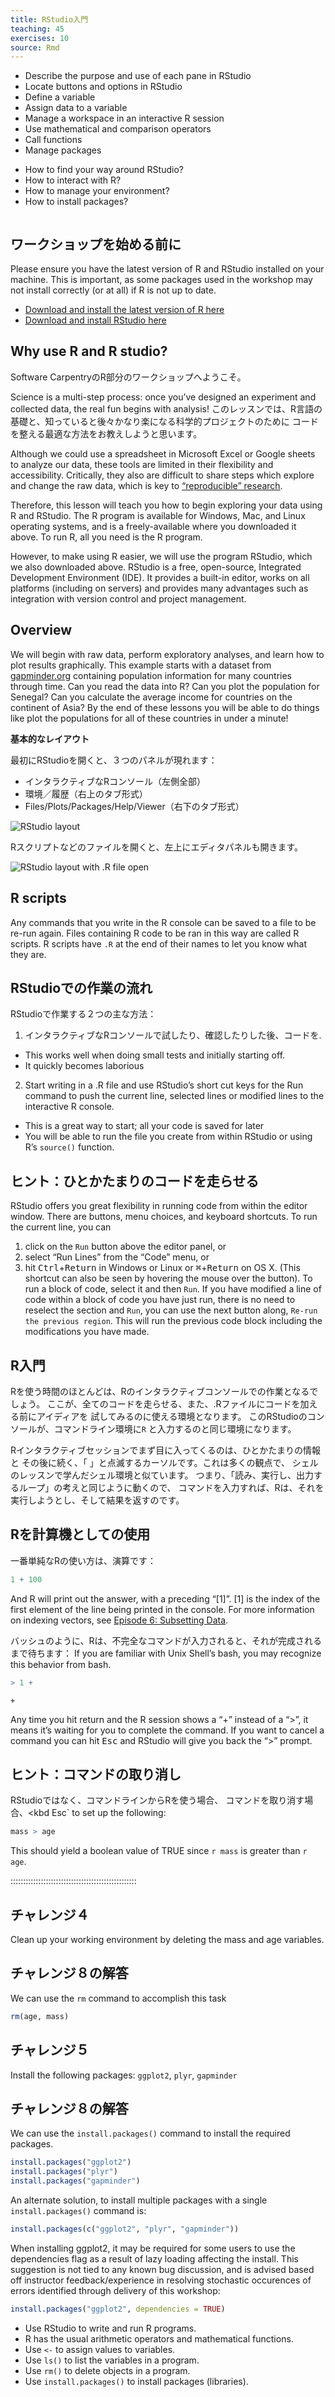 ```yaml
---
title: RStudio入門
teaching: 45
exercises: 10
source: Rmd
---
```


::::::::::::::::::::::::::::::::::::::: objectives

- Describe the purpose and use of each pane in RStudio
- Locate buttons and options in RStudio
- Define a variable
- Assign data to a variable
- Manage a workspace in an interactive R session
- Use mathematical and comparison operators
- Call functions
- Manage packages

::::::::::::::::::::::::::::::::::::::::::::::::::

:::::::::::::::::::::::::::::::::::::::: questions

- How to find your way around RStudio?
- How to interact with R?
- How to manage your environment?
- How to install packages?

::::::::::::::::::::::::::::::::::::::::::::::::::

```r
```

## ワークショップを始める前に

Please ensure you have the latest version of R and RStudio installed on your machine. This is important, as some packages used in the workshop may not install correctly (or at all) if R is not up to date.

- [Download and install the latest version of R here](https://www.r-project.org/)
- [Download and install RStudio here](https://www.rstudio.com/products/rstudio/download/#download)

## Why use R and R studio?

Software CarpentryのR部分のワークショップへようこそ。

Science is a multi-step process: once you've designed an experiment and collected
data, the real fun begins with analysis! このレッスンでは、R言語の基礎と、知っていると後々かなり楽になる科学的プロジェクトのために コードを整える最適な方法をお教えしようと思います。

Although we could use a spreadsheet in Microsoft Excel or Google sheets to analyze our data, these tools are limited in their flexibility and accessibility. Critically, they also are difficult to share steps which explore and change the raw data, which is key to ["reproducible" research](https://journals.plos.org/ploscompbiol/article?id=10.1371/journal.pcbi.1003285).

Therefore, this lesson will teach you how to begin exploring your data using R and RStudio. The R program is available for Windows, Mac, and Linux operating systems, and is a freely-available where you downloaded it above. To run R, all you need is the R program.

However, to make using R easier, we will use the program RStudio, which we also downloaded above. RStudio is a free, open-source, Integrated Development
Environment (IDE). It provides a built-in editor, works on all platforms (including
on servers) and provides many advantages such as integration with version
control and project management.

## Overview

We will begin with raw data, perform exploratory analyses, and learn how to plot results graphically. This example starts with a dataset from [gapminder.org](https://www.gapminder.org) containing population information for many
countries through time. Can you read the data into R? Can you plot the population for
Senegal? Can you calculate the average income for countries on the continent of Asia?
By the end of these lessons you will be able to do things like plot the populations
for all of these countries in under a minute!

**基本的なレイアウト**

最初にRStudioを開くと、３つのパネルが現れます：

- インタラクティブなRコンソール（左側全部）
- 環境／履歴（右上のタブ形式）
- Files/Plots/Packages/Help/Viewer（右下のタブ形式）

![](fig/01-rstudio.png){alt='RStudio layout'}

Rスクリプトなどのファイルを開くと、左上にエディタパネルも開きます。

![](fig/01-rstudio-script.png){alt='RStudio layout with .R file open'}

:::::::::::::::::::::::::::::::::::::::::  callout

## R scripts

Any commands that you write in the R console can be saved to a file
to be re-run again.  Files containing R code to be ran in this way are
called R scripts.  R scripts have `.R` at the end of their names to
let you know what they are.

::::::::::::::::::::::::::::::::::::::::::::::::::

## RStudioでの作業の流れ

RStudioで作業する２つの主な方法：

1. インタラクティブなRコンソールで試したり、確認したりした後、コードを.

- This works well when doing small tests and initially starting off.
- It quickly becomes laborious

2. Start writing in a .R file and use RStudio's short cut keys for the Run command
   to push the current line, selected lines or modified lines to the
   interactive R console.

- This is a great way to start; all your code is saved for later
- You will be able to run the file you create from within RStudio
  or using R's `source()`  function.

:::::::::::::::::::::::::::::::::::::::::  callout

## ヒント：ひとかたまりのコードを走らせる

RStudio offers you great flexibility in running code from within the editor
window. There are buttons, menu choices, and keyboard shortcuts. To run the
current line, you can

1. click on the `Run` button above the editor panel, or
2. select "Run Lines" from the "Code" menu, or
3. hit <kbd>Ctrl</kbd>\+<kbd>Return</kbd> in Windows or Linux
   or <kbd>⌘</kbd>\+<kbd>Return</kbd> on OS X.
   (This shortcut can also be seen by hovering
   the mouse over the button). To run a block of code, select it and then `Run`.
   If you have modified a line of code within a block of code you have just run,
   there is no need to reselect the section and `Run`, you can use the next button
   along, `Re-run the previous region`. This will run the previous code block
   including the modifications you have made.

::::::::::::::::::::::::::::::::::::::::::::::::::

## R入門

Rを使う時間のほとんどは、Rのインタラクティブコンソールでの作業となるでしょう。 ここが、全てのコードを走らせる、また、.Rファイルにコードを加える前にアイディアを 試してみるのに使える環境となります。 このRStudioのコンソールが、コマンドライン環境に`R` と入力するのと同じ環境になります。

Rインタラクティブセッションでまず目に入ってくるのは、ひとかたまりの情報と その後に続く、「 」と点滅するカーソルです。これは多くの観点で、 シェルのレッスンで学んだシェル環境と似ています。 つまり、「読み、実行し、出力するループ」の考えと同じように動くので、 コマンドを入力すれば、Rは、それを実行しようとし、そして結果を返すのです。

## Rを計算機としての使用

一番単純なRの使い方は、演算です：

```r
1 + 100
```

And R will print out the answer, with a preceding "[1]". [1] is the index of
the first element of the line being printed in the console. For more information
on indexing vectors, see [Episode 6: Subsetting Data](https://swcarpentry.github.io/r-novice-gapminder/06-data-subsetting/index.html).

バッシュのように、Rは、不完全なコマンドが入力されると、それが完成されるまで待ちます： If you are familiar with Unix Shell's bash, you may recognize this behavior from bash.

```r
> 1 +
```

```output
+
```

Any time you hit return and the R session shows a "+" instead of a ">", it
means it's waiting for you to complete the command. If you want to cancel
a command you can hit <kbd>Esc</kbd> and RStudio will give you back the ">" prompt.

:::::::::::::::::::::::::::::::::::::::::  callout

## ヒント：コマンドの取り消し

RStudioではなく、コマンドラインからRを使う場合、 コマンドを取り消す場合、<kbd Esc</kbd の代わりに<kbd Ctrl</kbd +<kbd C</kbd を使う必要があります。これは、Macユーザーも同じです！ コマンドの取り消しは、不完全なコマンドを消す他にも使えます。

走っているコードを止めてとRに伝えるにも使え（例えば、予想よりも かなり長くかかっている場合）、その他にも、今書いているコードを 消去するにも使えます。

::::::::::::::::::::::::::::::::::::::::::::::::::

Rを計算機として使う場合、演算の順番は、学校で学んだだろうものと 同じです。

一番先に行われる処理から一番後に行われる処理：

- 括弧： `(`、`)`
- 累乗：`^`か` `
- 掛ける：` `
- 割る：`/`
- 加える：`+`
- 引く：`-`

```r
3 + 5 * 2
```

デフォルトと違う順番で計算させたい場合や、意図を明確にしたい場合は、 演算をまとめるために、括弧を使いましょう。

```r
(3 + 5) * 2
```

括弧をつける必要ではないときは、面倒かもしれませんが、そうすることで自分の意図 するところがはっきり伝わります。
自分が書いたコードを、後々他の人が読むことになるかもしれないことを忘れないように。

```r
(3 + (5 (2 ^ 2))) # 読みづらい 3 + 5 2 ^ 2 # ルールを覚えている人には明確 3 + 5 (2 ^ 2) # ルールを忘れている人にも伝わるはず
```

コードの後の文は、「コメント」と呼ばれます。 シャープ（ナンバー）記号`#` の後に来るものは、Rがコードを実行する際は無視されます。

とても大きい、又は小さい数には、指数表記が使われます：

```r
2/10000
```

Which is shorthand for "multiplied by `10^XX`". So `2e-4`
is shorthand for `2 * 10^(-4)`.

数を指数記号で書くこともできます：

```r
5e3 # マイナスがないことに注意
```

## 数学関数

R has many built in mathematical functions. To call a function,
we can type its name, followed by open and closing parentheses.
Functions take arguments as inputs, anything we type inside the parentheses of a function is considered an argument. Depending on the function, the number of arguments can vary from none to multiple. 例えば：

```r
getwd() #returns an absolute filepath
```

doesn't require an argument, whereas for the next set of mathematical functions we will need to supply the function a value in order to compute the result.

```r
sin(1) # 三角関数
```

```r
log(1) # 自然対数
```

```r
log10(10) # 10を底とする対数
```

```r
exp(0.5) # e^(1/2)
```

Don't worry about trying to remember every function in R. You
can look them up on Google, or if you can remember the
start of the function's name, use the tab completion in RStudio.

これがRStudioが、Rそのものを使うよりもいい理由のひとつです。 RStudioには、自動補完機能があり、関数、その引数、その取りうる値を より簡単に見つけることができます。

コマンド名の前に、`?` を付けることで、そのコマンドのヘルプのページを開くことができます。 When using RStudio, this will open the 'Help' pane;
if using R in the terminal, the help page will open in your browser.
The help page will include a detailed description of the command and
how it works. Scrolling to the bottom of the help page will usually
show a collection of code examples which illustrate command usage.
これについては、後ほど、例で見てみることにしましょう。

## 何かを比較する

Rを使って比較をすることもできます：

```r
~~~ 1 == 1 # 等価（イコールが２つあることに注意。「は、～と等しい」と読む） ~~~
```

```r
~~~ 1 != 2 # 不等価（「は、～と等しくない」と読む） ~~~
```

```r
1 < 2 # より少ない
```

```r
1 <= 1 # より少ない、又は等しい
```

```r
1 0 # より大きい
```

```r
1 = -9 # より大きい、又は等しい
```

:::::::::::::::::::::::::::::::::::::::::  callout

## ##ヒント： 数の比較

A word of warning about comparing numbers: you should
never use `==` to compare two numbers unless they are
integers (a data type which can specifically represent
only whole numbers).

Computers may only represent decimal numbers with a
certain degree of precision, so two numbers which look
the same when printed out by R, may actually have
different underlying representations and therefore be
different by a small margin of error (called Machine
numeric tolerance).

Instead you should use the `all.equal` function.

Further reading: [http://floating-point-gui.de/](https://floating-point-gui.de/)

::::::::::::::::::::::::::::::::::::::::::::::::::

## 変数及び代入

代入演算子`<-`を用いて、次のように値を変数に入れることができます：

```r
x <- 1/40
```

Notice that assignment does not print a value. Instead, we stored it for later
in something called a **variable**. `x` now contains the **value** `0.025`:

```r
x
```

より正確には、記録された値は、[浮動小数点数](https://en.wikipedia.org/wiki/Floating_point) と呼ばれる 小数近似 (decimal approximation) です。

Look for the `Environment` tab in the top right panel of RStudio, and you will see that `x` and its value
have appeared. Our variable `x` can be used in place of a number in any calculation that expects a number:

```r
log(x)
```

変数は、再度、代入することもできます：

```r
x <- 100
```

`x`は、0.025という値でしたが、今は、100になりました。

代入する値は、既に代入されている変数でもいいです：

```r
x <- x + 1 #RStudioが、右上のタブにあるxの詳細をどう更新したかにも御留意下さい y <- x 2
```

代入の右側については、Rで使える表現であれば何でも大丈夫です。
右側については、代入される前に、 計算が完全に実施 されます。

変数名には、文字、数字、下線、ピリオドを含むことができます。 They
must start with a letter or a period followed by a letter (they cannot start with a number nor an underscore).
Variables beginning with a period are hidden variables.
長い変数名のつけ方は様々です。例えば、

- ピリオドを.単語の.間に入れる
- 下線を\\_単語の_間に入れる
- 単語の始まりを大文字にする（camelCaseToSeparateWords）

何を使うかは書き手次第ですが、 一貫性を持たせる ようにしましょう。

代入の演算子として、`=`を使うこともできます：

```r
x = 1/40
```

But this is much less common among R users.  The most important thing is to
**be consistent** with the operator you use. There are occasionally places
where it is less confusing to use `<-` than `=`, and it is the most common
symbol used in the community. So the recommendation is to use `<-`.

:::::::::::::::::::::::::::::::::::::::  challenge

## チャレンジ１

次のうちどれがRの変数名として使えますか？

```r
min_height
max.height
_age
.mass
MaxLength
min-length
2widths
celsius2kelvin
```

:::::::::::::::  solution

## チャレンジ８の解答 1

The following can be used as R variables:

```r
min_height
max.height
MaxLength
celsius2kelvin
```

The following creates a hidden variable:

```r
.mass
```

The following will not be able to be used to create a variable

```r
_age
min-length
2widths
```

:::::::::::::::::::::::::

::::::::::::::::::::::::::::::::::::::::::::::::::

## ベクトル化

One final thing to be aware of is that R is _vectorized_, meaning that
variables and functions can have vectors as values. In contrast to physics and
mathematics, a vector in R describes a set of values in a certain order of the
same data type. 例えば：

```r
1:5
2^(1:5)
x <- 1:5
2^x
```

これは、とても使えるのですが、詳しくは後続のレッスンで述べることにします。

## 環境を管理する

Rセッションで使えるコマンドがいくつかあります。

`ls`は、グローバル環境（作業中のRセッション）にある全ての変数と関数をリスト化します：

```r
ls()
```

```r
# If `ls()` is left to run by itself when rendering this Rmd document (as would
# happen if the code chunk above was evaluated), the output would contain extra
# items ("args", "dest_md", "op", "src_md") that people following the lesson
# would not see in their own session.
#
# This probably comes from the way the md episodes are generated when the
# lesson website is built. The solution below uses a temporary environment to
# mimick what the learners should observe when running `ls()` on their
# machines.

temp.env <- new.env()
temp.env$x <- x
temp.env$y <- y
ls(temp.env)
rm(temp.env)
```

:::::::::::::::::::::::::::::::::::::::::  callout

## ヒント：隠れたオブジェクト

シェルのように、`ls`はデフォルトでは、"."で始まる変数と関数を表示しません。 全てのオブジェクトをリスト化するには、代わりに`ls(all.names=TRUE)`と書きます

::::::::::::::::::::::::::::::::::::::::::::::::::

ここでは、`ls`に特に引数を与えませんでしたが、それでもRに関数を 呼び出していることを伝えるために括弧は必要です。

If we type `ls` by itself, R prints a bunch of code instead of a listing of objects.

```r
ls
```

What's going on here?

Like everything in R, `ls` is the name of an object, and entering the name of
an object by itself prints the contents of the object. The object `x` that we
created earlier contains `r x`:

```r
x
```

The object `ls` contains the R code that makes the `ls` function work! We'll talk
more about how functions work and start writing our own later.

もう必要ないオブジェクトを消去するには、`rm`が使えます：

```r
rm(x)
```

もし、環境に、色々なものがいっぱいあって、それらを全て消去したい場合、 `ls`の結果を`rm`関数に渡すことで対応できます。：

```r
rm(list = ls())
```

In this case we've combined the two. ここでは、二つを組み合わせました。演算の順番のように、一番内側の括弧の中のものが、 まず最初に実行され、実行が続きます。

ここでは、`ls`の結果を`rm`の引数のリストとして用いるべしと設定しました。 名前で引数の値を定めるときは、演算子`=`を 必ず 使わなければなりません！

もし代わりに`<-`を使うと、意図しない副作用が現れるか、エラーメッセージが現れます：

```r
rm(list <- ls())
```

:::::::::::::::::::::::::::::::::::::::::  callout

## ヒント：警告かエラーか

Pay attention when R does something unexpected! Errors, like above,
are thrown when R cannot proceed with a calculation. Warnings on the
other hand usually mean that the function has run, but it probably
hasn't worked as expected.

In both cases, the message that R prints out usually give you clues
how to fix a problem.

::::::::::::::::::::::::::::::::::::::::::::::::::

## Rパッケージ

It is possible to add functions to R by writing a package, or by
obtaining a package written by someone else. As of this writing, there
are over 10,000 packages available on CRAN (the comprehensive R archive
network). R and RStudio have functionality for managing packages:

- You can see what packages are installed by typing
  `installed.packages()`
- You can install packages by typing `install.packages("packagename")`,
  where `packagename` is the package name, in quotes.
- You can update installed packages by typing `update.packages()`
- You can remove a package with `remove.packages("packagename")`
- You can make a package available for use with `library(packagename)`

Packages can also be viewed, loaded, and detached in the Packages tab of the lower right panel in RStudio. Clicking on this tab will display all of the installed packages with a checkbox next to them. If the box next to a package name is checked, the package is loaded and if it is empty, the package is not loaded. Click an empty box to load that package and click a checked box to detach that package.

Packages can be installed and updated from the Package tab with the Install and Update buttons at the top of the tab.

:::::::::::::::::::::::::::::::::::::::  challenge

## チャレンジ２

次のプログラムのそれぞれの宣言の後、それぞれの変数の値は 何になるでしょうか？

```r
mass <- 47.5
age <- 122
mass <- mass * 2.3
age <- age - 20
```

:::::::::::::::  solution

## チャレンジ８の解答

```r
mass <- 47.5
```

This will give a value of `r mass` for the variable mass

```r
age <- 122
```

This will give a value of `r age` for the variable age

```r
mass <- mass * 2.3
```

This will multiply the existing value of `r mass/2.3` by 2.3 to give a new value of
`r mass` to the variable mass.

```r
age <- age - 20
```

This will subtract 20 from the existing value of `r age + 20 ` to give a new value
of `r age` to the variable age.

:::::::::::::::::::::::::

::::::::::::::::::::::::::::::::::::::::::::::::::

:::::::::::::::::::::::::::::::::::::::  challenge

## チャレンジ３

チャレンジ２のコードを走らせ、massとageを比較するコマンドを書いて下さい。 massはageよりも大きいでしょうか？

:::::::::::::::  solution

## チャレンジ３の解答

One way of answering this question in R is to use the `>` to set up the following:

```r
mass > age
```

This should yield a boolean value of TRUE since `r mass` is greater than `r age`.

:::::::::::::::::::::::::

::::::::::::::::::::::::::::::::::::::::::::::::::

:::::::::::::::::::::::::::::::::::::::  challenge

## チャレンジ４

Clean up your working environment by deleting the mass and age
variables.

:::::::::::::::  solution

## チャレンジ８の解答

We can use the `rm` command to accomplish this task

```r
rm(age, mass)
```

:::::::::::::::::::::::::

::::::::::::::::::::::::::::::::::::::::::::::::::

:::::::::::::::::::::::::::::::::::::::  challenge

## チャレンジ５

Install the following packages: `ggplot2`, `plyr`, `gapminder`

:::::::::::::::  solution

## チャレンジ８の解答

We can use the `install.packages()` command to install the required packages.

```r
install.packages("ggplot2")
install.packages("plyr")
install.packages("gapminder")
```

An alternate solution, to install multiple packages with a single `install.packages()` command is:

```r
install.packages(c("ggplot2", "plyr", "gapminder"))
```

:::::::::::::::::::::::::

::::::::::::::::::::::::::::::::::::::::::::::::::

::::::::::::::::::::::::::::::::::::: instructor

When installing ggplot2, it may be required for some users to use the dependencies flag as a result of lazy loading affecting the install. This suggestion is not tied to any known bug discussion, and is advised based off instructor feedback/experience in resolving stochastic occurences of errors identified through delivery of this workshop:

```r
install.packages("ggplot2", dependencies = TRUE)
```

:::::::::::::::::::::::::::::::::::::::::::::::::

:::::::::::::::::::::::::::::::::::::::: keypoints

- Use RStudio to write and run R programs.
- R has the usual arithmetic operators and mathematical functions.
- Use `<-` to assign values to variables.
- Use `ls()` to list the variables in a program.
- Use `rm()` to delete objects in a program.
- Use `install.packages()` to install packages (libraries).

::::::::::::::::::::::::::::::::::::::::::::::::::
